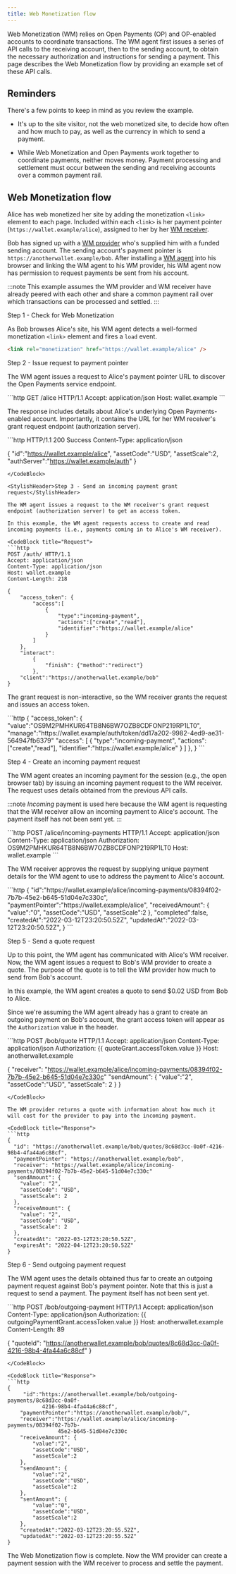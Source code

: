 ```yaml
---
title: Web Monetization flow
---
```



Web Monetization (WM) relies on <LinkOut href="https://openpayments.guide">Open Payments</LinkOut> (OP) and OP-enabled accounts to coordinate transactions. The WM agent first issues a series of API calls to the receiving account, then to the sending account, to obtain the necessary authorization and instructions for sending a payment. This page describes the Web Monetization flow by providing an example set of these API calls. 

## Reminders

There's a few points to keep in mind as you review the example. 

* It's up to the site visitor, not the web monetized site, to decide how often and how much to pay, as well as the currency in which to send a payment.

* While Web Monetization and Open Payments work together to coordinate payments, neither moves money. Payment processing and settlement must occur between the sending and receiving accounts over a common payment rail.

## Web Monetization flow 

Alice has web monetized her site by adding the monetization `<link>` element to each page. Included within each `<link>` is her payment pointer (`https://wallet.example/alice`), assigned to her by her <Tooltip content='An entity that provides an Open Payments-enabled account into which payments can be received' client:load><a href="./resources/glossary#web-monetization-receiver">WM receiver</a></Tooltip>.

Bob has signed up with a <Tooltip content='An entity that provides a funded Open Payments-enabled account from which payments can be sent' client:load><a href="./resources/glossary#web-monetization-provider">WM provider</a></Tooltip> who's supplied him with a funded sending account. The sending account's payment pointer is `https://anotherwallet.example/bob`. After installing a <Tooltip content='Code within a web browser, such as an extension, that discovers web monetized pages, exposes the Web Monetization API, and communicates with the Open Payments APIs' client:load><a href="./resources/glossary#web-monetization-agent">WM agent</a></Tooltip> into his browser and linking the WM agent to his WM provider, his WM agent now has permission to request payments be sent from his account.

:::note
This example assumes the WM provider and WM receiver have already peered with each other and share a common payment rail over which transactions can be processed and settled. 
:::

<StylishHeader>Step 1 - Check for Web Monetization</StylishHeader>

As Bob browses Alice's site, his WM agent detects a well-formed monetization `<link>` element and fires a `load` event.

```html
<link rel="monetization" href="https://wallet.example/alice" />
```

<StylishHeader>Step 2 - Issue request to payment pointer</StylishHeader>

The WM agent issues a request to Alice's payment pointer URL to discover the Open Payments service endpoint.

<CodeBlock title="Request">
```http
GET /alice HTTP/1.1
Accept: application/json
Host: wallet.example
```
</CodeBlock>

The response includes details about Alice's underlying Open Payments-enabled account. Importantly, it contains the URL for her WM receiver's grant request endpoint (authorization server).

<CodeBlock title="Response">
```http
HTTP/1.1 200 Success
Content-Type: application/json

{
    "id":"https://wallet.example/alice",
    "assetCode":"USD",
    "assetScale":2,
    "authServer":"https://wallet.example/auth"
}
```
</CodeBlock>

<StylishHeader>Step 3 - Send an incoming payment grant request</StylishHeader>

The WM agent issues a request to the WM receiver's grant request endpoint (authorization server) to get an access token.

In this example, the WM agent requests access to create and read incoming payments (i.e., payments coming in to Alice's WM receiver).

<CodeBlock title="Request">
```http
POST /auth/ HTTP/1.1
Accept: application/json
Content-Type: application/json
Host: wallet.example
Content-Length: 218

{
    "access_token": {
        "access":[
            {
                "type":"incoming-payment",
                "actions":["create","read"],
                "identifier":"https://wallet.example/alice"
            }
        ]
    },
    "interact":
        {
            "finish": {"method":"redirect"}
        },
    "client":"https://anotherwallet.example/bob"
}
```
</CodeBlock>

The grant request is non-interactive, so the WM receiver grants the request and issues an access token.

<CodeBlock title="Response">
```http
{
    "access_token": {
        "value":"OS9M2PMHKUR64TB8N6BW7OZB8CDFONP219RP1LT0",
        "manage":"https://wallet.example/auth/token/dd17a202-9982-4ed9-ae31-564947fb6379"
            "access": [
                {
                    "type":"incoming-payment",
                    "actions":["create","read"],
                    "identifier":"https://wallet.example/alice"
                }
            ]
    },
}
```
</CodeBlock>

<StylishHeader>Step 4 - Create an incoming payment request</StylishHeader>

The WM agent creates an incoming payment for the session (e.g., the open browser tab) by issuing an incoming payment request to the WM receiver. The request uses details obtained from the previous API calls.

:::note
_Incoming_ payment is used here because the WM agent is requesting that the WM receiver allow an incoming payment to Alice's account. The payment itself has not been sent yet.
:::

<CodeBlock title="Request">
```http
POST /alice/incoming-payments HTTP/1.1
Accept: application/json
Content-Type: application/json
Authorization: OS9M2PMHKUR64TB8N6BW7OZB8CDFONP219RP1LT0
Host: wallet.example
```
</CodeBlock>

The WM receiver approves the request by supplying unique payment details for the WM agent to use to address the payment to Alice's account.

<CodeBlock title="Response">
```http
{
    "id":"https://wallet.example/alice/incoming-payments/08394f02-7b7b-45e2-b645-51d04e7c330c",
    "paymentPointer":"https://wallet.example/alice",
    "receivedAmount": {
        "value":"0",
        "assetCode":"USD",
        "assetScale":2
    },
    "completed":false,
    "createdAt":"2022-03-12T23:20:50.52Z",
    "updatedAt":"2022-03-12T23:20:50.52Z",
}
```
</CodeBlock>

<StylishHeader>Step 5 - Send a quote request</StylishHeader>

Up to this point, the WM agent has communicated with Alice's WM receiver. Now, the WM agent issues a request to Bob's WM provider to create a quote. The purpose of the quote is to tell the WM provider how much to send from Bob's account.

In this example, the WM agent creates a quote to send $0.02 USD from Bob to Alice.

Since we're assuming the WM agent already has a grant to create an outgoing payment on Bob's account, the grant access token will appear as the `Authorization` value in the header.

<CodeBlock title="Request">
```http
POST /bob/quote HTTP/1.1
Accept: application/json
Content-Type: application/json
Authorization: {{ quoteGrant.accessToken.value }}
Host: anotherwallet.example

{
    "receiver": "https://wallet.example/alice/incoming-payments/08394f02-7b7b-45e2-b645-51d04e7c330c"
    "sendAmount": {
        "value":"2",
        "assetCode":"USD",
        "assetScale": 2
    }
}
```
</CodeBlock>

The WM provider returns a quote with information about how much it will cost for the provider to pay into the incoming payment.

<CodeBlock title="Response">
```http
{
  "id": "https://anotherwallet.example/bob/quotes/8c68d3cc-0a0f-4216-98b4-4fa44a6c88cf",
  "paymentPointer": "https://anotherwallet.example/bob",
  "receiver": "https://wallet.example/alice/incoming-payments/08394f02-7b7b-45e2-b645-51d04e7c330c"
  "sendAmount": {
    "value": "2",
    "assetCode": "USD",
    "assetScale": 2
  },
  "receiveAmount": {
    "value": "2",
    "assetCode": "USD",
    "assetScale": 2
  },
  "createdAt": "2022-03-12T23:20:50.52Z",
  "expiresAt": "2022-04-12T23:20:50.52Z"
}
```
</CodeBlock>

<StylishHeader>Step 6 - Send outgoing payment request</StylishHeader>

The WM agent uses the details obtained thus far to create an outgoing payment request against Bob's payment pointer. Note that this is just a request to send a payment. The payment itself has not been sent yet.

<CodeBlock title="Request">
```http
POST /bob/outgoing-payment HTTP/1.1
Accept: application/json
Content-Type: application/json
Authorization: {{ outgoingPaymentGrant.accessToken.value }}
Host: anotherwallet.example
Content-Length: 89

{
     "quoteId":
"https://anotherwallet.example/bob/quotes/8c68d3cc-0a0f-4216-98b4-4fa44a6c88cf"
}
```
</CodeBlock>

<CodeBlock title="Response">
```http
{
     "id":"https://anotherwallet.example/bob/outgoing-payments/8c68d3cc-0a0f-
           4216-98b4-4fa44a6c88cf",
    "paymentPointer":"https://anotherwallet.example/bob/",
    "receiver":"https://wallet.example/alice/incoming-payments/08394f02-7b7b-
                45e2-b645-51d04e7c330c
    "receiveAmount": {
        "value":"2",
        "assetCode":"USD",
        "assetScale":2
    },
    "sendAmount": {
        "value":"2",
        "assetCode":"USD",
        "assetScale":2
    },
    "sentAmount": {
        "value":"0",
        "assetCode":"USD",
        "assetScale":2
    },
    "createdAt":"2022-03-12T23:20:55.52Z",
    "updatedAt":"2022-03-12T23:20:55.52Z"
}
```
</CodeBlock>

The Web Monetization flow is complete. Now the WM provider can create a payment session with the WM receiver to process and settle the payment.
